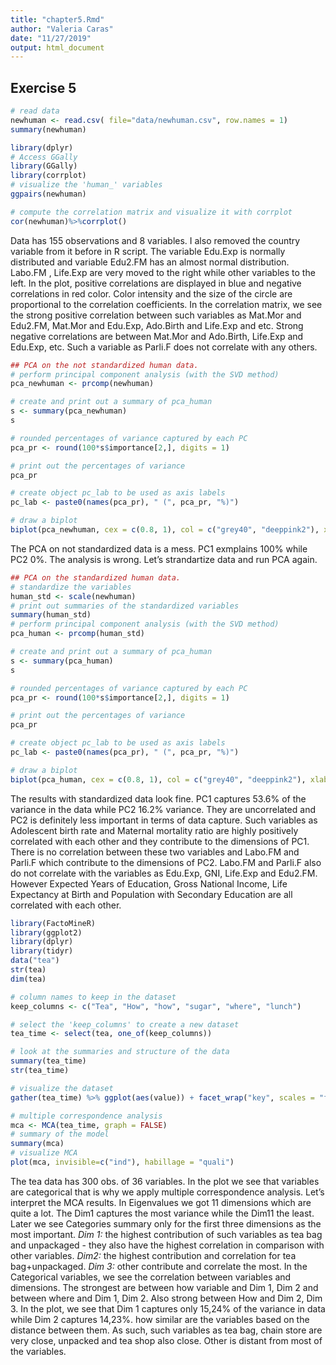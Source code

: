 ```yaml
---
title: "chapter5.Rmd"
author: "Valeria Caras"
date: "11/27/2019"
output: html_document
---
```


## Exercise 5
```r
# read data
newhuman <- read.csv( file="data/newhuman.csv", row.names = 1)
summary(newhuman)

library(dplyr)
# Access GGally
library(GGally)
library(corrplot)
# visualize the 'human_' variables
ggpairs(newhuman)

# compute the correlation matrix and visualize it with corrplot
cor(newhuman)%>%corrplot()

```


Data has 155 observations and 8 variables. I also removed the country variable from it before in R script. The variable Edu.Exp is normally distributed and variable  Edu2.FM has an almost normal distribution.  Labo.FM , Life.Exp are very moved to the right while other variables to the left. 
In the plot, positive correlations are displayed in blue and negative correlations in red color. Color intensity and the size of the circle are proportional to the correlation coefficients.
In the correlation matrix, we see the strong positive correlation between such variables as Mat.Mor and  Edu2.FM, Mat.Mor and Edu.Exp, Ado.Birth and Life.Exp  and etc. Strong negative correlations are between  Mat.Mor and Ado.Birth, Life.Exp and Edu.Exp, etc. Such a variable as Parli.F does not correlate with any others.  

```r
## PCA on the not standardized human data.
# perform principal component analysis (with the SVD method)
pca_newhuman <- prcomp(newhuman)

# create and print out a summary of pca_human
s <- summary(pca_newhuman)
s

# rounded percentages of variance captured by each PC
pca_pr <- round(100*s$importance[2,], digits = 1) 

# print out the percentages of variance
pca_pr

# create object pc_lab to be used as axis labels
pc_lab <- paste0(names(pca_pr), " (", pca_pr, "%)")

# draw a biplot
biplot(pca_newhuman, cex = c(0.8, 1), col = c("grey40", "deeppink2"), xlab = pc_lab[1], ylab = pc_lab[2])
```


The PCA on not  standardized data is a mess. PC1 exmplains 100% while PC2 0%. The analysis is wrong. Let's strandartize data and run PCA again.

```r
## PCA on the standardized human data.
# standardize the variables
human_std <- scale(newhuman)
# print out summaries of the standardized variables
summary(human_std)
# perform principal component analysis (with the SVD method)
pca_human <- prcomp(human_std)

# create and print out a summary of pca_human
s <- summary(pca_human)
s

# rounded percentages of variance captured by each PC
pca_pr <- round(100*s$importance[2,], digits = 1) 

# print out the percentages of variance
pca_pr

# create object pc_lab to be used as axis labels
pc_lab <- paste0(names(pca_pr), " (", pca_pr, "%)")

# draw a biplot
biplot(pca_human, cex = c(0.8, 1), col = c("grey40", "deeppink2"), xlab = pc_lab[1], ylab = pc_lab[2])
```


The results with standardized data look fine. PC1 captures 53.6% of the variance in the data while PC2 16.2% variance. They are uncorrelated and PC2 is definitely less important in terms of data capture. Such variables as Adolescent birth rate and Maternal mortality ratio are highly positively correlated with each other and they contribute to the dimensions of PC1. There is no correlation between these two variables and Labo.FM and Parli.F which contribute to the dimensions of PC2.
Labo.FM and Parli.F also do not correlate with the variables  as Edu.Exp, GNI, Life.Exp and Edu2.FM. However Expected Years of Education, Gross National Income, Life Expectancy at Birth and Population with Secondary Education are all correlated with each other. 

```r
library(FactoMineR)
library(ggplot2)
library(dplyr)
library(tidyr)
data("tea")
str(tea)
dim(tea)

# column names to keep in the dataset
keep_columns <- c("Tea", "How", "how", "sugar", "where", "lunch")

# select the 'keep_columns' to create a new dataset
tea_time <- select(tea, one_of(keep_columns))

# look at the summaries and structure of the data
summary(tea_time)
str(tea_time)

# visualize the dataset
gather(tea_time) %>% ggplot(aes(value)) + facet_wrap("key", scales = "free") + geom_bar() + theme(axis.text.x = element_text(angle = 45, hjust = 1, size = 8))

# multiple correspondence analysis
mca <- MCA(tea_time, graph = FALSE)
# summary of the model
summary(mca)
# visualize MCA
plot(mca, invisible=c("ind"), habillage = "quali")


```


The tea data has 300 obs. of  36 variables. In the plot we see that variables are categorical that is why we apply multiple correspondence analysis.
Let's interpret the MCA results. In Eigenvalues we got 11 dimensions which are quite a lot. The Dim1 captures the most variance while the Dim11 the least. Later we see  Categories summary only for the first three dimensions as the most important. *Dim 1:* the highest contribution of such variables as tea bag and unpackaged - they also have the highest correlation in comparison with other variables. *Dim2:* the highest contribution and correlation for tea bag+unpackaged. *Dim 3:* other contribute and correlate the most.
In the Categorical variables, we see the correlation between variables and dimensions. The strongest are between how variable and Dim 1, Dim 2 and between where and Dim 1, Dim 2. Also strong between How and Dim 2, Dim 3.
In the plot, we see that Dim 1 captures only 15,24% of the variance in data while Dim 2 captures 14,23%.
how similar are the variables based on the distance between them. As such, such variables as tea bag, chain store are very close, unpacked and tea shop also close. Other is distant from most of the variables.